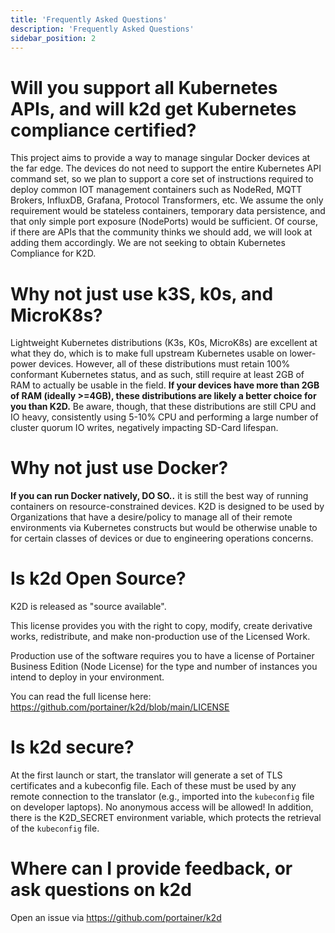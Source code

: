```yaml
---
title: 'Frequently Asked Questions'
description: 'Frequently Asked Questions'
sidebar_position: 2
---
```


# Will you support all Kubernetes APIs, and will k2d get Kubernetes compliance certified?

This project aims to provide a way to manage singular Docker devices at the far edge. The devices do not need to support the entire Kubernetes API command set, so we plan to support a core set of instructions required to deploy common IOT management containers such as NodeRed, MQTT Brokers, InfluxDB, Grafana, Protocol Transformers, etc. We assume the only requirement would be stateless containers, temporary data persistence, and that only simple port exposure (NodePorts) would be sufficient. Of course, if there are APIs that the community thinks we should add, we will look at adding them accordingly. We are not seeking to obtain Kubernetes Compliance for K2D.

# Why not just use k3S, k0s, and MicroK8s?

Lightweight Kubernetes distributions (K3s, K0s, MicroK8s) are excellent at what they do, which is to make full upstream Kubernetes usable on lower-power devices. However, all of these distributions must retain 100% conformant Kubernetes status, and as such, still require at least 2GB of RAM to actually be usable in the field. **If your devices have more than 2GB of RAM (ideally >=4GB), these distributions are likely a better choice for you than K2D.** Be aware, though, that these distributions are still CPU and IO heavy, consistently using 5-10% CPU and performing a large number of cluster quorum IO writes, negatively impacting SD-Card lifespan.

# Why not just use Docker?

**If you can run Docker natively, DO SO..** it is still the best way of running containers on resource-constrained devices. K2D is designed to be used by Organizations that have a desire/policy to manage all of their remote environments via Kubernetes constructs but would be otherwise unable to for certain classes of devices or due to engineering operations concerns.

# Is k2d Open Source?

K2D is released as "source available".

This license provides you with the right to copy, modify, create derivative works, redistribute, and make non-production use of the Licensed Work.

Production use of the software requires you to have a license of Portainer Business Edition (Node License) for the type and number of instances you intend to deploy in your environment.

You can read the full license here: https://github.com/portainer/k2d/blob/main/LICENSE

# Is k2d secure?

At the first launch or start, the translator will generate a set of TLS certificates and a kubeconfig file. Each of these must be used by any remote connection to the translator (e.g., imported into the `kubeconfig` file on developer laptops). No anonymous access will be allowed! In addition, there is the K2D_SECRET environment variable, which protects the retrieval of the `kubeconfig` file.

# Where can I provide feedback, or ask questions on k2d

Open an issue via https://github.com/portainer/k2d
